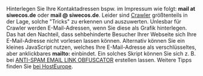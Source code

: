 Hinterlegen Sie Ihre Kontaktadressen bspw. im Impressum wie folgt: '''mail at siwecos.de''' oder '''mail @ siwecos.de'''. Leider sind [[Crawler]] größtenteils in der Lage, solche "Tricks" zu erkennen und auszuwerten. Unlesbar für Crawler werden E-Mail-Adressen, wenn Sie diese als Grafik hinterlegen. Das hat den Nachteil, dass sehbehinderte Besucher Ihrer Webseite sich Ihre E-Mail-Adresse nicht vorlesen lassen können. 
Alternativ können Sie ein kleines JavaScript nutzen, welches Ihre E-Mail-Adresse als verschlüsseltes, aber anklickbares '''mailto:''' einbindet. Ein solches Skript können Sie sich z. B. bei [http://www.jottings.com/obfuscator.htm ANTI-SPAM EMAIL LINK OBFUSCATOR] erstellen lassen. 
Weitere Tipps finden Sie [https://www.hosteurope.de/blog/15-moeglichkeiten-die-e-mail-adresse-geschuetzt-darzustellen/ bei HostEurope].
